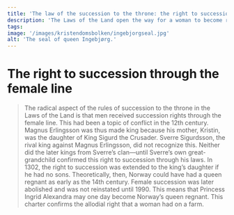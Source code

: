 ```yaml
---
title: 'The law of the succession to the throne: the right to succession through the female line'
description: 'The Laws of the Land open the way for a woman to become reigning queen!'
tags:
image: '/images/kristendomsbolken/ingebjorgseal.jpg'
alt: 'The seal of queen Ingebjørg.'
---
```



# The right to succession through the female line

<Blockquote
quote='“It is the eighth inheritance that the lawfully begotten son of the king’s daughter, solely the oldest, shall be king, one whose mother was lawfully begotten, if there are none of the others.”'
footer='Christianity section, chapter 4' />

<Container stil="initial side">
    The radical aspect of the rules of succession to the throne in the Laws of the Land is that men received succession rights through the female line. 
    This had been a topic of conflict in the 12th century. 
    Magnus Erlingsson was thus made king because his mother, Kristin, was the daughter of King Sigurd the Crusader. 
    Sverre Sigurdsson, the rival king against Magnus Erlingsson, did not recognize this. 
    Neither did the later kings from Sverre’s clan—until Sverre’s own great-grandchild confirmed this right to succession through his laws. 
    In 1302, the right to succession was extended to the king’s daughter if he had no sons. 
    Theoretically, then, Norway could have had a queen regnant as early as the 14th century. 
    Female succession was later abolished and was not reinstated until 1990. 
    This means that Princess Ingrid Alexandra may one day become Norway’s queen regnant.
</Container>

<Work id="ubb-diplom-0138">
This charter confirms the allodial right that a woman had on a farm.
</Work>

